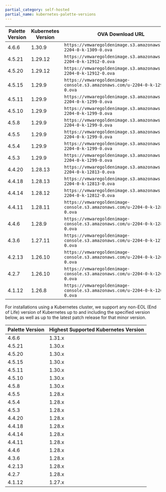 ```yaml
---
partial_category: self-hosted
partial_name: kubernetes-palette-versions
---
```


<Tabs>
<TabItem label="VMware" value="VMware">

| **Palette Version** | **Kubernetes Version** | **OVA Download URL**                                                        | **FIPS OVA Download URL**                                                      |
| ------------------- | ---------------------- | --------------------------------------------------------------------------- | ------------------------------------------------------------------------------ |
| 4.6.6               | 1.30.9                 | `https://vmwaregoldenimage.s3.amazonaws.com/u-2204-0-k-1309-0.ova`          | `https://vmwaregoldenimage.s3.amazonaws.com/u-2004-0-k-1309-fips.ova`          |
| 4.5.21              | 1.29.12                | `https://vmwaregoldenimage.s3.amazonaws.com/u-2204-0-k-12912-0.ova`         | `https://vmwaregoldenimage.s3.amazonaws.com/u-2004-0-k-12912-fips.ova`         |
| 4.5.20              | 1.29.12                | `https://vmwaregoldenimage.s3.amazonaws.com/u-2204-0-k-12912-0.ova`         | `https://vmwaregoldenimage.s3.amazonaws.com/u-2004-0-k-12912-fips.ova`         |
| 4.5.15              | 1.29.9                 | `https://vmwaregoldenimage-console.s3.amazonaws.com/u-2204-0-k-1299-0.ova`  | `https://vmwaregoldenimage-console.s3.amazonaws.com/u-2004-0-k-1299-fips.ova`  |
| 4.5.11              | 1.29.9                 | `https://vmwaregoldenimage.s3.amazonaws.com/u-2204-0-k-1299-0.ova`          | `https://vmwaregoldenimage.s3.amazonaws.com/u-2004-0-k-1299-fips.ova`          |
| 4.5.10              | 1.29.9                 | `https://vmwaregoldenimage.s3.amazonaws.com/u-2204-0-k-1299-0.ova`          | `https://vmwaregoldenimage.s3.amazonaws.com/u-2004-0-k-1299-fips.ova`          |
| 4.5.8               | 1.29.9                 | `https://vmwaregoldenimage.s3.amazonaws.com/u-2204-0-k-1299-0.ova`          | `https://vmwaregoldenimage.s3.amazonaws.com/u-2004-0-k-1299-fips.ova`          |
| 4.5.5               | 1.29.9                 | `https://vmwaregoldenimage.s3.amazonaws.com/u-2204-0-k-1299-0.ova`          | `https://vmwaregoldenimage.s3.amazonaws.com/u-2004-0-k-1299-fips.ova`          |
| 4.5.4               | 1.29.9                 | `https://vmwaregoldenimage.s3.amazonaws.com/u-2204-0-k-1299-0.ova`          | `https://vmwaregoldenimage.s3.amazonaws.com/u-2004-0-k-1299-fips.ova`          |
| 4.5.3               | 1.29.9                 | `https://vmwaregoldenimage.s3.amazonaws.com/u-2204-0-k-1299-0.ova`          | `https://vmwaregoldenimage.s3.amazonaws.com/u-2004-0-k-1299-fips.ova`          |
| 4.4.20              | 1.28.13                | `https://vmwaregoldenimage.s3.amazonaws.com/u-2204-0-k-12813-0.ova`         | `https://vmwaregoldenimage.s3.amazonaws.com/u-2004-0-k-12813-fips.ova`         |
| 4.4.18              | 1.28.13                | `https://vmwaregoldenimage.s3.amazonaws.com/u-2204-0-k-12813-0.ova`         | `https://vmwaregoldenimage.s3.amazonaws.com/u-2004-0-k-12813-fips.ova`         |
| 4.4.14              | 1.28.12                | `https://vmwaregoldenimage.s3.amazonaws.com/u-2204-0-k-12812-0.ova`         | `https://vmwaregoldenimage.s3.amazonaws.com/u-2004-0-k-12812-fips.ova`         |
| 4.4.11              | 1.28.11                | `https://vmwaregoldenimage-console.s3.amazonaws.com/u-2204-0-k-1289-0.ova`  | `https://vmwaregoldenimage-console.s3.amazonaws.com/u-2004-0-k-1289-fips.ova`  |
| 4.4.6               | 1.28.9                 | `https://vmwaregoldenimage-console.s3.amazonaws.com/u-2204-0-k-1289-0.ova`  | `https://vmwaregoldenimage-console.s3.amazonaws.com/u-2004-0-k-1289-fips.ova`  |
| 4.3.6               | 1.27.11                | `https://vmwaregoldenimage-console.s3.amazonaws.com/u-2204-0-k-12711-0.ova` | `https://vmwaregoldenimage-console.s3.amazonaws.com/u-2004-0-k-12711-fips.ova` |
| 4.2.13              | 1.26.10                | `https://vmwaregoldenimage-console.s3.amazonaws.com/u-2204-0-k-12610-0.ova` | `https://vmwaregoldenimage-console.s3.amazonaws.com/u-2004-0-k-12610-fips.ova` |
| 4.2.7               | 1.26.10                | `https://vmwaregoldenimage-console.s3.amazonaws.com/u-2204-0-k-12610-0.ova` | `https://vmwaregoldenimage-console.s3.amazonaws.com/u-2004-0-k-12610-fips.ova` |
| 4.1.12              | 1.26.8                 | `https://vmwaregoldenimage-console.s3.amazonaws.com/u-2204-0-k-1268-0.ova`  | `https://vmwaregoldenimage-console.s3.amazonaws.com/u-2004-0-k-1268-fips.ova`  |

</TabItem>

<TabItem label="Kubernetes" value="Kubernetes">

For installations using a Kubernetes cluster, we support any non-EOL (End of Life) version of Kubernetes up to and including the specified version below, as well as up to the latest patch release for that minor version.

| **Palette Version** | **Highest Supported Kubernetes Version** |
| ------------------- | ---------------------- |
| 4.6.6               | 1.31.x                 |
| 4.5.21              | 1.30.x                 |
| 4.5.20              | 1.30.x                 |
| 4.5.15              | 1.30.x                 |
| 4.5.11              | 1.30.x                 |
| 4.5.10              | 1.30.x                 |
| 4.5.8               | 1.30.x                 |
| 4.5.5               | 1.28.x                 |
| 4.5.4               | 1.28.x                 |
| 4.5.3               | 1.28.x                 |
| 4.4.20              | 1.28.x                 |
| 4.4.18              | 1.28.x                 |
| 4.4.14              | 1.28.x                 |
| 4.4.11              | 1.28.x                 |
| 4.4.6               | 1.28.x                 |
| 4.3.6               | 1.28.x                 |
| 4.2.13              | 1.28.x                 |
| 4.2.7               | 1.28.x                 |
| 4.1.12              | 1.27.x                 |


</TabItem>
</Tabs>